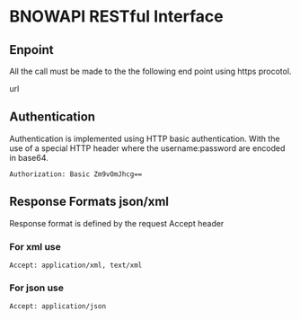 # BNΟWAPI RESTful Interface
## Enpoint

All the call must be made to the the following end point using https procotol.

url

## Authentication

Authentication is implemented using HTTP basic authentication. With the use of a special HTTP header where the username:password are encoded in base64.

```{3} copy
Authorization: Basic Zm9vOmJhcg==
```

## Response Formats json/xml

Response format is defined by the request Accept header

### For xml use

    Accept: application/xml, text/xml

### For json use

    Accept: application/json
